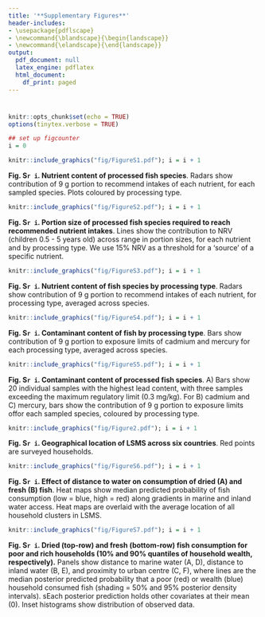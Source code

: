 ```yaml
---
title: '**Supplementary Figures**'
header-includes:
- \usepackage{pdflscape}
- \newcommand{\blandscape}{\begin{landscape}}
- \newcommand{\elandscape}{\end{landscape}}
output:
  pdf_document: null
  latex_engine: pdflatex
  html_document:
    df_print: paged
---
```


# <manuscript title>

\newpage
```r
knitr::opts_chunk$set(echo = TRUE)
options(tinytex.verbose = TRUE)
```

```r
## set up figcounter
i = 0
```

```r
knitr::include_graphics("fig/FigureS1.pdf"); i = i + 1
```

**Fig. S`r i`. Nutrient content of processed fish species**. Radars show contribution of 9 g portion to recommend intakes of each nutrient, for each sampled species. Plots coloured by processing type.

\newpage

```r
knitr::include_graphics("fig/FigureS2.pdf"); i = i + 1
```

**Fig. S`r i`. Portion size of processed fish species required to reach recommended nutrient intakes**. Lines show the contribution to NRV (children 0.5 - 5 years old) across range in portion sizes, for each nutrient and by processing type. We use 15% NRV as a threshold for a 'source' of a specific nutrient.


\newpage
```r
knitr::include_graphics("fig/FigureS3.pdf"); i = i + 1
```

**Fig. S`r i`. Nutrient content of fish species by processing type**. Radars show contribution of 9 g portion to recommend intakes of each nutrient, for processing type, averaged across species.

\newpage
```r
knitr::include_graphics("fig/FigureS4.pdf"); i = i + 1
```

**Fig. S`r i`. Contaminant content of fish by processing type**. Bars show contribution of 9 g portion to exposure limits of cadmium and mercury for each processing type, averaged across species.

\newpage

```r
knitr::include_graphics("fig/FigureS5.pdf"); i = i + 1
```

**Fig. S`r i`. Contaminant content of processed fish species**. A) Bars show 20 individual samples with the highest lead content, with three samples exceeding the maximum regulatory limit (0.3 mg/kg). For B) cadmium and C) mercury, bars show the contribution of 9 g portion to exposure limits offor each sampled species, coloured by processing type.

\newpage

```r
knitr::include_graphics("fig/Figure2.pdf"); i = i + 1
```

**Fig. S`r i`. Geographical location of LSMS across six countries**. Red points are surveyed households.

\newpage

```r
knitr::include_graphics("fig/FigureS6.pdf"); i = i + 1
```

**Fig. S`r i`. Effect of distance to water on consumption of dried (A) and fresh (B) fish**. Heat maps show median predicted probability of fish consumption (low = blue, high = red) along gradients in marine and inland water access. Heat maps are overlaid with the average location of all household clusters in LSMS.

\newpage

```r
knitr::include_graphics("fig/FigureS7.pdf"); i = i + 1
```

**Fig. S`r i`. Dried (top-row) and fresh (bottom-row) fish consumption for poor and rich households  (10% and 90% quantiles of household wealth, respectively).** Panels show distance to marine water (A, D), distance to inland water (B, E), and proximity to urban centre (C, F), where lines are the median posterior predicted probability that a poor (red) or wealth (blue) household consumed fish (shading = 50% and 95% posterior density intervals). sEach posterior prediction holds other covariates at their mean (0). Inset histograms show distribution of observed data.
